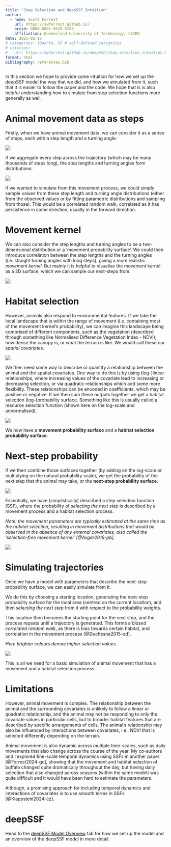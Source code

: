 ```yaml
---
title: "Step Selection and deepSSF Intuition"
author:
  - name: Scott Forrest
    url: https://swforrest.github.io/
    orcid: 0000-0001-9529-0108
    affiliation: Queensland University of Technology, CSIRO
date: 2025-02-15
# categories: [Quarto, R] # self-defined categories
# citation: 
#   url: https://swforrest.github.io/deepSSF/step_selection_intuition.html
format: html
bibliography: references.bib
---
```


In this section we hope to provide some intuition for how we set up the deepSSF model the way that we did, and how we simulated from it, such that it is easier to follow the paper and the code. We hope that is is also helpful understanding how to simulate from step selection functions more generally as well.


# Animal movement data as steps

Firstly, when we have animal movement data, we can consider it as a series of steps, each with a step length and a turning angle:

![](figures\movement_steps.png)

If we aggregate every step across the trajectory (which may be many thousands of steps long), the step lengths and turning angles form distributions:

![](figures\movement_distributions.png)

If we wanted to simulate from this movement process, we could simply sample values from these step length and turning angle distributions (either from the observed values or by fitting parametric distributions and sampling from those). This would be a correlated random walk; correlated as it has persistence in some direction, usually in the forward direction. 


# Movement kernel

We can also consider the step lengths and turning angles to be a two-dimensional distribution or a 'movement probability surface'. We could then introduce correlation between the step lengths and the turning angles (i.e. straight turning angles with long steps), giving a more realistic *movement kernel*. But mainly it is helpful to visualise the movement kernel as a 2D surface, which we can sample our next-steps from.

![](figures\movement_kernel.png)


# Habitat selection

However, animals also respond to environmental features. If we take the local landscape that is within the range of movement (i.e. containing most of the movement kernel's probability), we can imagine this landscape being comprised of different components, such as the vegetation (described through something like Normalised Difference Vegetation Index - NDVI), how dense the canopy is, or what the terrain is like. We would call these our *spatial covariates*.

![](figures\local_habitat.png)

We then need some way to describe or quantify a relationship between the animal and the spatial covariates. One way to do this is by using (log-)linear relationships, where increasing values of the covariate lead to increasing or decreasing selection, or via quadratic relationships which add some more flexibility. These relationships can be encoded in coefficients, which may be positive or negative. If we then sum these outputs together we get a habitat selection (log-)probability surface. Something like this is usually called a resource selection function (shown here on the log-scale and unnormalised).

![](figures\local_rsf.png)

We now have a **movement probability surface** and a **habitat selection probability surface**.


# Next-step probability

If we then combine those surfaces together (by adding on the log-scale or multiplying on the natural probability scale), we get the probability of the next step that the animal may take, or the **next-step probability surface**.

![](figures\ssf_surfaces.png)

Essentially, we have (simplistically) described a step selection function (SSF), where the probability of *selecting the next step* is described by a movement process and a habitat selection process. 

*Note: the movement parameters are typically estimated at the same time as the habitat selection, resulting in movement distributions that would be observed in the absence of any external covariates, also called the 'selection-free movement kernel' [@Avgar2016-pb].*

![](figures\ssf.png)


# Simulating trajectories

Once we have a model with parameters that describe the next-step probability surface, we can easily simulate from it. 

We do this by choosing a starting location, generating the next-step probability surface for the local area (centred on the current location), and then *selecting the next step* from it with respect to the probability weights. 

This location then becomes the starting point for the next step, and the process repeats until a trajectory is generated. This forms a *biased correlated random walk*, as there is bias towards certain habitat, and correlation in the movement process [@Duchesne2015-od].

*Here brighter colours denote higher selection values.*

![](figures/gif1_20230316.gif)

This is all we need for a basic simulation of animal movement that has a movement and a habitat selection process. 


# Limitations

However, animal movement is complex. The relationship between the animal and the surrounding covariates is unlikely to follow a linear or quadratic relationship, and the animal may not be responding to only the covariate values in particular cells, but to broader habitat features that are described by specific arrangements of cells. The animal's relationship may also be influenced by interactions between covariates, i.e., NDVI that is selected differently depending on the terrain.

Animal movement is also dynamic across multiple time-scales, such as daily movements that also change across the course of the year. My co-authors and I explored fine-scale temporal dynamics using SSFs in another paper [@Forrest2024-gc], showing that the movement and habitat selection of buffalo changed quite dramatically throughout the day, but having daily selection that also changed across seasons (within the same model) was quite difficult and it would have been hard to estimate the parameters.

Although, a promising approach for including temporal dynamics and interactions of covariates is to use smooth terms in SSFs [@Klappstein2024-cz].


# deepSSF

Head to the [deepSSF Model Overview](deepSSF_model_overview.qmd) tab for how we set up the model and an overview of the deepSSF model in more detail.

